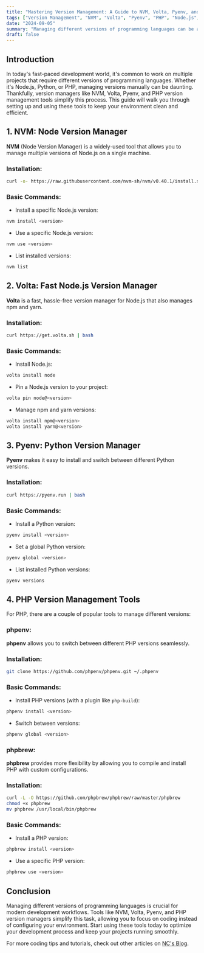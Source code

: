 ```yaml
---
title: "Mastering Version Management: A Guide to NVM, Volta, Pyenv, and PHP Version Management"
tags: ["Version Management", "NVM", "Volta", "Pyenv", "PHP", "Node.js", "Python", "PHP Version Manager", "Development Tools", "Programming"]
date: "2024-09-05"
summary: "Managing different versions of programming languages can be a hassle, but with the right tools, it becomes a breeze. This article explores some of the most popular version managers: NVM for Node.js, Volta for Node.js, Pyenv for Python, and tools for PHP version management. Learn how to install, configure, and switch between versions effortlessly, ensuring your development environment is always optimized."
draft: false
---
```


## Introduction
In today's fast-paced development world, it's common to work on multiple projects that require different versions of programming languages. Whether it's Node.js, Python, or PHP, managing versions manually can be daunting. Thankfully, version managers like NVM, Volta, Pyenv, and PHP version management tools simplify this process. This guide will walk you through setting up and using these tools to keep your environment clean and efficient.

## 1. NVM: Node Version Manager
**NVM** (Node Version Manager) is a widely-used tool that allows you to manage multiple versions of Node.js on a single machine.

### Installation:
```bash
curl -o- https://raw.githubusercontent.com/nvm-sh/nvm/v0.40.1/install.sh | bash
```

### Basic Commands:

- Install a specific Node.js version:
```bash
nvm install <version>
```

- Use a specific Node.js version:
```bash
nvm use <version>
```

- List installed versions:
```bash
nvm list
```

## 2. Volta: Fast Node.js Version Manager
**Volta** is a fast, hassle-free version manager for Node.js that also manages npm and yarn.

### Installation:
```bash
curl https://get.volta.sh | bash
```

### Basic Commands:
- Install Node.js:
```bash
volta install node
```

- Pin a Node.js version to your project:
```bash
volta pin node@<version>
```

- Manage npm and yarn versions:
```bash
volta install npm@<version>
volta install yarn@<version>
```

## 3. Pyenv: Python Version Manager
**Pyenv** makes it easy to install and switch between different Python versions.

### Installation:

```bash
curl https://pyenv.run | bash
```

### Basic Commands:

- Install a Python version:
```bash
pyenv install <version>
```

- Set a global Python version:
```bash
pyenv global <version>
```

- List installed Python versions:
```bash
pyenv versions
```

## 4. PHP Version Management Tools
For PHP, there are a couple of popular tools to manage different versions:

### phpenv:
**phpenv** allows you to switch between different PHP versions seamlessly.

### Installation:
```bash
git clone https://github.com/phpenv/phpenv.git ~/.phpenv
```

### Basic Commands:

- Install PHP versions (with a plugin like `php-build`):
```bash
phpenv install <version>
```

- Switch between versions:
```bash
phpenv global <version>
```
### phpbrew:
**phpbrew** provides more flexibility by allowing you to compile and install PHP with custom configurations.

### Installation:
```bash
curl -L -O https://github.com/phpbrew/phpbrew/raw/master/phpbrew
chmod +x phpbrew
mv phpbrew /usr/local/bin/phpbrew
```

### Basic Commands:

- Install a PHP version:
```bash
phpbrew install <version>
```

- Use a specific PHP version:
```bash
phpbrew use <version>
```
## Conclusion
Managing different versions of programming languages is crucial for modern development workflows. Tools like NVM, Volta, Pyenv, and PHP version managers simplify this task, allowing you to focus on coding instead of configuring your environment. Start using these tools today to optimize your development process and keep your projects running smoothly.

For more coding tips and tutorials, check out other articles on [NC's Blog](http://nc-andriansyah.me).